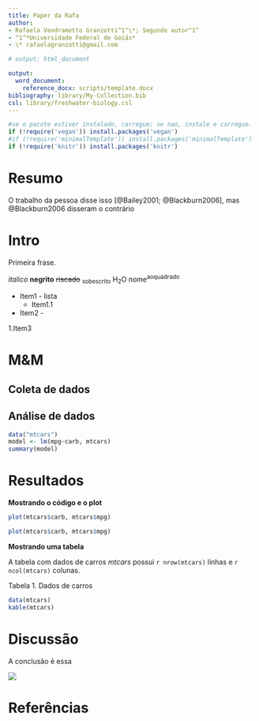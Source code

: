 ```yaml
---
title: Paper da Rafa
author: 
- Rafaela Vendrametto Granzotti^1^\*; Segundo autor^1^
- ^1^*Universidade Federal de Goiás*
- \* rafaelagranzotti@gmail.com

# output: html_document

output:
  word_document:
    reference_docx: scripts/template.docx
bibliography: library/My-Collection.bib
csl: library/freshwater-biology.csl
---
```


```r
#se o pacote estiver instalado, carregue; se nao, instale e carregue.
if (!require('vegan')) install.packages('vegan')
#if (!require('minimalTemplate')) install.packages('minimalTemplate')
if (!require('knitr')) install.packages('knitr')
```


# Resumo

<!-- Como citar os trabalhos  -->
O trabalho da pessoa disse isso [@Bailey2001; @Blackburn2006], mas @Blackburn2006 disseram o contrário

# Intro

Primeira frase.

<!-- Eu adoro *bolo* de **cenoura**.Essa frase não vai aparecer no html -->
*italico*  **negrito** ~~riscado~~
~sobescrito~  H~2~O
nome^aoquadrado^

- Item1 - lista
  - Item1.1

+ Item2 - 

1.Item3


# M&M

## Coleta de dados

## Análise de dados

```r
data("mtcars")
model <- lm(mpg~carb, mtcars)
summary(model)
```

# Resultados 

**Mostrando o código e o plot**
```r
plot(mtcars$carb, mtcars$mpg)
```

<!-- echo = mostra o código ou não;  -->
<!-- eval = mostrao resultado ou nao -->

```r
plot(mtcars$carb, mtcars$mpg)

```




**Mostrando uma tabela** 



A tabela com dados de carros *mtcars* possui `r nrow(mtcars)` linhas e `r ncol(mtcars)` colunas.




Tabela 1. Dados de carros

```r
data(mtcars)
kable(mtcars)
```





# Discussão

A conclusão é essa

<!-- Para chamar a figura de fora do R -->
![](figuras/meuplot.tiff)


# Referências